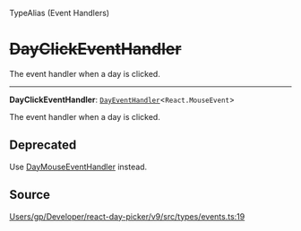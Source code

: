<SectionTitle>TypeAlias (Event Handlers)</SectionTitle>

# ~~DayClickEventHandler~~

<Description>
The event handler when a day is clicked.
</Description>

---

<a id="undefined" name="undefined"></a>

<SignatureMemberIdentifier>**DayClickEventHandler**: [`DayEventHandler`](/api/type-aliases/DayEventHandler.md)\<`React.MouseEvent`\></SignatureMemberIdentifier>

The event handler when a day is clicked.

## Deprecated

Use [DayMouseEventHandler](/api/type-aliases/DayMouseEventHandler.md) instead.

## Source

[Users/gp/Developer/react-day-picker/v9/src/types/events.ts:19](https://github.com/gpbl/react-day-picker/blob/a7b1c7f4e/src/types/events.ts#L19)
